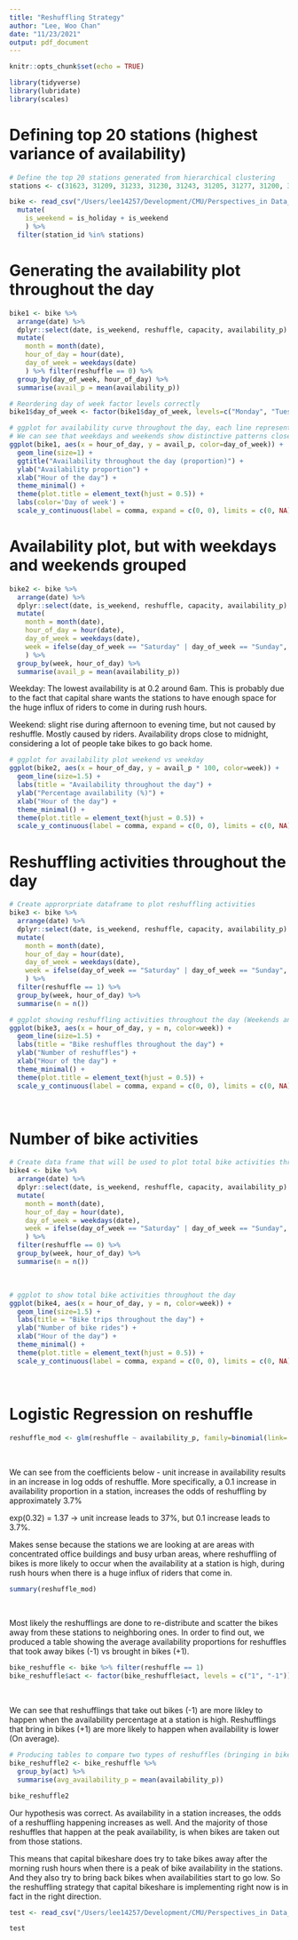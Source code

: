 ```yaml
---
title: "Reshuffling Strategy"
author: "Lee, Woo Chan"
date: "11/23/2021"
output: pdf_document
---
```


```r
knitr::opts_chunk$set(echo = TRUE)
```

```r
library(tidyverse)
library(lubridate)
library(scales)
```

# Defining top 20 stations (highest variance of availability)
```r
# Define the top 20 stations generated from hierarchical clustering
stations <- c(31623, 31209, 31233, 31230, 31243, 31205, 31277, 31200, 31101, 31217, 31248, 31272, 31227, 31268, 31242, 31622,31219, 31221, 31288, 31655)

bike <- read_csv("/Users/lee14257/Development/CMU/Perspectives_in Data_Science/Project/bike_2019_transformed_new.csv") %>%
  mutate(
    is_weekend = is_holiday + is_weekend
    ) %>% 
  filter(station_id %in% stations)
```

# Generating the availability plot throughout the day
```r
bike1 <- bike %>% 
  arrange(date) %>%
  dplyr::select(date, is_weekend, reshuffle, capacity, availability_p) %>%
  mutate(
    month = month(date),
    hour_of_day = hour(date),
    day_of_week = weekdays(date)
    ) %>% filter(reshuffle == 0) %>%
  group_by(day_of_week, hour_of_day) %>%
  summarise(avail_p = mean(availability_p))
```

```r
# Reordering day of week factor levels correctly
bike1$day_of_week <- factor(bike1$day_of_week, levels=c("Monday", "Tuesday", "Wednesday", "Thursday", "Friday", "Saturday", "Sunday"), labels=c("Monday", "Tuesday", "Wednesday", "Thursday", "Friday", "Saturday", "Sunday"))
```

```r
# ggplot for availability curve throughout the day, each line representing the day of week
# We can see that weekdays and weekends show distinctive patterns close enough so that they could be grouped together
ggplot(bike1, aes(x = hour_of_day, y = avail_p, color=day_of_week)) + 
  geom_line(size=1) +
  ggtitle("Availability throughout the day (proportion)") + 
  ylab("Availability proportion") +
  xlab("Hour of the day") +
  theme_minimal() +
  theme(plot.title = element_text(hjust = 0.5)) +
  labs(color='Day of week') +
  scale_y_continuous(label = comma, expand = c(0, 0), limits = c(0, NA))
```

# Availability plot, but with weekdays and weekends grouped
```r
bike2 <- bike %>% 
  arrange(date) %>%
  dplyr::select(date, is_weekend, reshuffle, capacity, availability_p) %>%
  mutate(
    month = month(date),
    hour_of_day = hour(date),
    day_of_week = weekdays(date),
    week = ifelse(day_of_week == "Saturday" | day_of_week == "Sunday", "weekend", "weekday")
    ) %>%
  group_by(week, hour_of_day) %>%
  summarise(avail_p = mean(availability_p))
```

Weekday: The lowest availability is at 0.2 around 6am. This is probably due to the fact that capital share wants the stations to have enough space for the huge influx of riders to come in during rush hours. 

Weekend: slight rise during afternoon to evening time, but not caused by reshuffle. Mostly caused by riders. Availability drops close to midnight, considering a lot of people take bikes to go back home. 
```r
# ggplot for availability plot weekend vs weekday
ggplot(bike2, aes(x = hour_of_day, y = avail_p * 100, color=week)) + 
  geom_line(size=1.5) +
  labs(title = "Availability throughout the day") + 
  ylab("Percentage availability (%)") +
  xlab("Hour of the day") +
  theme_minimal() +
  theme(plot.title = element_text(hjust = 0.5)) +
  scale_y_continuous(label = comma, expand = c(0, 0), limits = c(0, NA))
```

# Reshuffling activities throughout the day
```r
# Create approrpriate dataframe to plot reshuffling activities
bike3 <- bike %>%
  arrange(date) %>%
  dplyr::select(date, is_weekend, reshuffle, capacity, availability_p) %>%
  mutate(
    month = month(date),
    hour_of_day = hour(date),
    day_of_week = weekdays(date),
    week = ifelse(day_of_week == "Saturday" | day_of_week == "Sunday", "weekend", "weekday")
    ) %>%
  filter(reshuffle == 1) %>%
  group_by(week, hour_of_day) %>%
  summarise(n = n())
```

```r
# ggplot showing reshuffling activities throughout the day (Weekends and weekdays grouped)
ggplot(bike3, aes(x = hour_of_day, y = n, color=week)) + 
  geom_line(size=1.5) +
  labs(title = "Bike reshuffles throughout the day") + 
  ylab("Number of reshuffles") +
  xlab("Hour of the day") +
  theme_minimal() +
  theme(plot.title = element_text(hjust = 0.5)) +
  scale_y_continuous(label = comma, expand = c(0, 0), limits = c(0, NA))
```
\

# Number of bike activities
```r
# Create data frame that will be used to plot total bike activities throughout the day
bike4 <- bike %>%
  arrange(date) %>%
  dplyr::select(date, is_weekend, reshuffle, capacity, availability_p) %>%
  mutate(
    month = month(date),
    hour_of_day = hour(date),
    day_of_week = weekdays(date),
    week = ifelse(day_of_week == "Saturday" | day_of_week == "Sunday", "weekend", "weekday")
    ) %>%
  filter(reshuffle == 0) %>%
  group_by(week, hour_of_day) %>%
  summarise(n = n())
```
\

```r
# ggplot to show total bike activities throughout the day
ggplot(bike4, aes(x = hour_of_day, y = n, color=week)) + 
  geom_line(size=1.5) +
  labs(title = "Bike trips throughout the day") + 
  ylab("Number of bike rides") +
  xlab("Hour of the day") +
  theme_minimal() +
  theme(plot.title = element_text(hjust = 0.5)) +
  scale_y_continuous(label = comma, expand = c(0, 0), limits = c(0, NA))
```
\

# Logistic Regression on reshuffle
```r
reshuffle_mod <- glm(reshuffle ~ availability_p, family=binomial(link='logit'),data=bike)
```
\

We can see from the coefficients below - unit increase in availability results in an increase in log odds of reshuffle. More specifically, a 0.1 increase in availability proportion in a station, increases the odds of reshuffling by approximately 3.7%

exp(0.32) = 1.37 -> unit increase leads to 37%, but 0.1 increase leads to 3.7%.

Makes sense because the stations we are looking at are areas with concentrated office buildings and busy urban areas, where reshuffling of bikes is more likely to occur when the availability at a station is high, during rush hours when there is a huge influx of riders that come in. 
```r
summary(reshuffle_mod)
```
\

Most likely the reshufflings are done to re-distribute and scatter the bikes away from these stations to neighboring ones. In order to find out, we produced a table showing the average availability proportions for reshuffles that took away bikes (-1) vs brought in bikes (+1).
```r
bike_reshuffle <- bike %>% filter(reshuffle == 1)
bike_reshuffle$act <- factor(bike_reshuffle$act, levels = c("1", "-1"))
```
\

We can see that reshufflings that take out bikes (-1) are more likley to happen when the availability percentage at a station is high. Reshufflings that bring in bikes (+1) are more likely to happen when availability is lower (On average).
```r
# Producing tables to compare two types of reshuffles (bringing in bikes vs taking out bikes)
bike_reshuffle2 <- bike_reshuffle %>% 
  group_by(act) %>%
  summarise(avg_availability_p = mean(availability_p))

bike_reshuffle2
```

Our hypothesis was correct. As availability in a station increases, the odds of a reshuffling happening increases as well. And the majority of those reshuffles that happen at the peak availability, is when bikes are taken out from those stations. 

This means that capital bikeshare does try to take bikes away after the morning rush hours when there is a peak of bike availability in the stations. And they also try to bring back bikes when availabilities start to go low.
So the reshuffling strategy that capital bikeshare is implementing right now is in fact in the right direction. 










```r
test <- read_csv("/Users/lee14257/Development/CMU/Perspectives_in Data_Science/Project/2019/test.csv")
```

```r
test
```
\

```r

```

